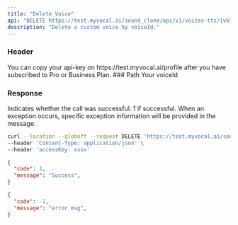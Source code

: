 ---
title: "Delete Voice"
api: "DELETE https://test.myvocal.ai/sound_clone/api/v1/voices-tts/{voiceId}"
description: "Delete a custom voice by voiceId."
---
### Header
<ParamField header="accessKey"   type="string" required>
  You can copy your api-key on https://test.myvocal.ai/profile after you have subscribed to Pro or Business Plan.
</ParamField>
### Path
<ParamField path="voiceId"   type="string" required>
  Your voiceId
</ParamField>

### Response

<ResponseField name="code" type="number" >
  Indicates whether the call was successful. 1 if successful.
</ResponseField>

<ResponseField name="message" type="string" >
  When an exception occurs, specific exception information will be provided in the message.
</ResponseField>

<RequestExample>

```bash Example Request
curl --location --globoff --request DELETE 'https://test.myvocal.ai/sound_clone/api/v1/voices-tts/{voiceId}' \
--header 'Content-Type: application/json' \
--header 'accessKey: xxxx'
```
</RequestExample>

<ResponseExample>

```json  200（success）
{
  "code": 1,
  "message": "Success",
}
```
```json  200（fail）
{
  "code": -1,
  "message": "error msg",
}
```

</ResponseExample>
